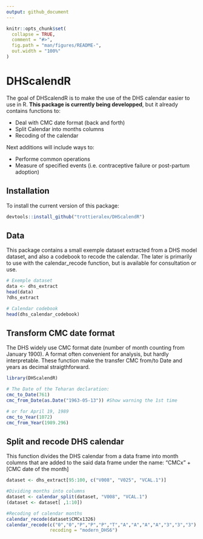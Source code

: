 ```yaml
---
output: github_document
---
```


<!-- README.md is generated from README.Rmd. Please edit that file -->

```r
knitr::opts_chunk$set(
  collapse = TRUE,
  comment = "#>",
  fig.path = "man/figures/README-",
  out.width = "100%"
)
```
# DHScalendR

<!-- badges: start -->
<!-- badges: end -->

The goal of DHScalendR is to make the use of the DHS calendar easier to use in R. **This package is currently being developped**, but it already contains functions to:

* Deal with CMC date format (back and forth)
* Split Calendar into months columns
* Recoding of the calendar

Next additions will include ways to:

* Performe common operations
* Measure of specified events (i.e. contraceptive failure or post-partum adoption)


## Installation

<!-- You can install the released version of DHScalendR from [CRAN](https://CRAN.R-project.org) with: -->

To install the current version of this package:

```r
devtools::install_github("trottieralex/DHScalendR")
```


## Data

This package contains a small exemple dataset extracted from a DHS model dataset, and also a codebook to recode the calendar. The later is primarily to use with the calendar_recode function, but is available for consultation or use.

```r
# Exemple dataset
data <- dhs_extract
head(data)
?dhs_extract

# Calendar codebook
head(dhs_calendar_codebook)
```


## Transform CMC date format

The DHS widely use CMC format date (number of month counting from January 1900). A format often convenient for analysis, but hardly interpretable. These function make the transfer CMC from/to Date and years as decimal straigthforward. 

```r
library(DHScalendR)

# The Date of the Teharan declaration:
cmc_to_Date(761)
cmc_from_Date(as.Date("1963-05-13")) #Show warning the 1st time

# or for April 19, 1989
cmc_to_Year(1072)
cmc_from_Year(1989.296)

```


## Split and recode DHS calendar

This function divides the DHS calendar from a data frame into month columns that are added to the said data frame under the name: "CMCx" + [CMC date of the month] 
```r
dataset <- dhs_extract[95:100, c("V008", "V025", "VCAL.1")]

#Dividing months into columns
dataset <- calendar_split(dataset, "V008", "VCAL.1")
(dataset <- dataset[ ,1:10])

#Recoding of calendar months
calendar_recode(dataset$CMCx1326)
calendar_recode(c("0","0","P","P","P","T","A","A","A","A","3","3","3"), 
                recoding = "modern_DHS6")

```

